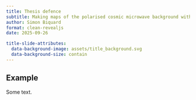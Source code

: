 ```yaml
---
title: Thesis defence
subtitle: Making maps of the polarised cosmic microwave background with next generation ground-based experiments
author: Simon Biquard
format: clean-revealjs
date: 2025-09-26

title-slide-attributes:
  data-background-image: assets/title_background.svg
  data-background-size: contain
---
```


## Example

Some text.
